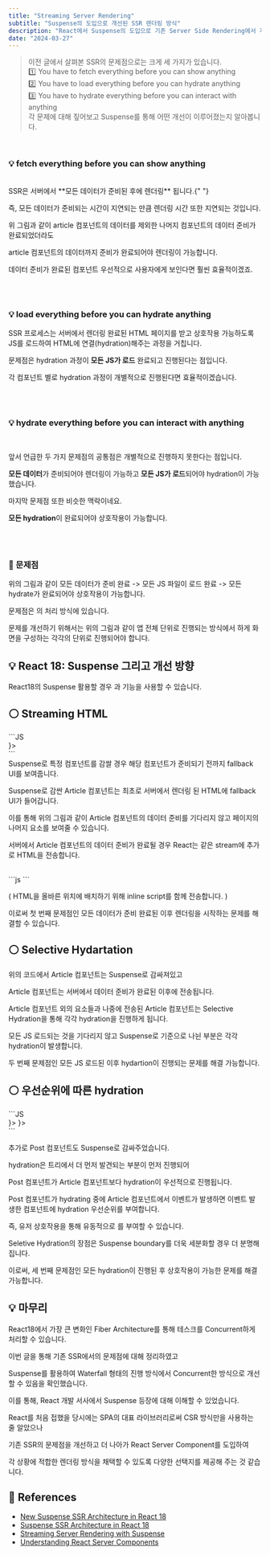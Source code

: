 ```yaml
---
title: "Streaming Server Rendering"
subtitle: "Suspense의 도입으로 개선된 SSR 렌더링 방식"
description: "React에서 Suspense의 도입으로 기존 Server Side Rendering에서 개선점에 대해 다룬 글입니다."
date: "2024-03-27"
---
```


> 이전 글에서 살펴본 SSR의 문제점으로는 크게 세 가지가 있습니다. <br />
> 1️⃣ You have to fetch everything before you can show anything <br />
> 2️⃣ You have to load everything before you can hydrate anything <br />
> 3️⃣ You have to hydrate everything before you can interact with anything <br />
> 각 문제에 대해 짚어보고 Suspense를 통해 어떤 개선이 이루어졌는지 알아봅니다. <br />

<br />

### 💡 fetch everything before you can show anything

<br />
SSR은 서버에서 **모든 데이터가 준비된 후에 렌더링** 됩니다.{" "}

즉, 모든 데이터가 준비되는 시간이 지연되는 만큼 렌더링 시간 또한 지연되는 것입니다.

<CustomImage
  src="https://github.com/jeongdopark/xeraph-blog/assets/72500346/b9ac574f-cd3e-484e-95d2-01cd7749dd93"
  width={600}
  height={400}
/>

위 그림과 같이 article 컴포넌트의 데이터를 제외한 나머지 컴포넌트의 데이터 준비가 완료되었더라도

article 컴포넌트의 데이터까지 준비가 완료되어야 렌더링이 가능합니다.

데이터 준비가 완료된 컴포넌트 우선적으로 사용자에게 보인다면 훨씬 효율적이겠죠.

<br />
<br />

### 💡 load everything before you can hydrate anything

<CustomImage
  src="https://github.com/jeongdopark/xeraph-blog/assets/72500346/203e5623-0a26-4273-ab42-e5cfad47967e"
  width={600}
  height={400}
/>

SSR 프로세스는 서버에서 렌더링 완료된 HTML 페이지를 받고 상호작용 가능하도록 JS를 로드하여 HTML에 연결(hydration)해주는 과정을 거칩니다.

문제점은 hydration 과정이 **모든 JS가 로드** 완료되고 진행된다는 점입니다.

각 컴포넌트 별로 hydration 과정이 개별적으로 진행된다면 효율적이겠습니다.

<br />
<br />

### 💡 hydrate everything before you can interact with anything

<br />

앞서 언급한 두 가지 문제점의 공통점은 개별적으로 진행하지 못한다는 점입니다.

**모든 데이터**가 준비되어야 렌더링이 가능하고 **모든 JS가 로드**되어야 hydration이 가능했습니다.

마지막 문제점 또한 비슷한 맥락이네요.

**모든 hydration**이 완료되어야 상호작용이 가능합니다.

<br />
<br />

### 🚨 문제점

<CustomImage
  src="https://github.com/jeongdopark/xeraph-blog/assets/72500346/f519b95c-7b27-482f-876c-ab8bf080a823"
  width={600}
  height={400}
/>

위의 그림과 같이 모든 데이터가 준비 완료 -> 모든 JS 파일이 로드 완료 -> 모든 hydrate가 완료되어야 상호작용이 가능합니다.

문제점은 <Highlight text="waterfall 형태" />의 처리 방식에 있습니다.

<CustomImage
  src="https://github.com/jeongdopark/xeraph-blog/assets/72500346/47bdb1b5-c8a6-4c25-b1ce-d918d3eaba14"
  width={600}
  height={400}
/>

문제를 개선하기 위해서는 위의 그림과 같이 앱 전체 단위로 진행되는 방식에서 <Highlight text="Concurrent"/>하게 화면을 구성하는 각각의 단위로 진행되어야 합니다.

## 💡 React 18: Suspense 그리고 개선 방향

React18의 Suspense 활용할 경우 <Highlight text="Streaming HTML"/>과 <Highlight text="Selective Hydartation"/> 기능을 사용할 수 있습니다.

## ⚪️ Streaming HTML

<CodeHeader text="Suspense 사용" />
```JS
<Layout>
  <Nav />
  <Side />
  <Post />
  <Suspense fallback={<Loading />}>
    <Article />
  </Suspense>
</Layout>
```
<br />
Suspense로 특정 컴포넌트를 감쌀 경우 해당 컴포넌트가 준비되기 전까지 fallback UI를 보여줍니다.

<CustomImage
  src="https://github.com/jeongdopark/xeraph-blog/assets/72500346/bd714411-5351-45d7-8aa4-7febc2a88413"
  width={600}
  height={400}
/>

Suspense로 감싼 Article 컴포넌트는 최초로 서버에서 렌더링 된 HTML에 fallback UI가 들어갑니다.

이를 통해 위의 그림과 같이 Article 컴포넌트의 데이터 준비를 기다리지 않고 페이지의 나머지 요소를 보여줄 수 있습니다.

서버에서 Article 컴포넌트의 데이터 준비가 완료될 경우 React는 같은 stream에 추가로 HTML을 전송합니다.

<br />

<CodeHeader text="HTML & inline script" />
```js
<div hidden id="articles">
  <p>First article</p>
  <p>Second article</p>
</div>
<script>
  // This implementation is slightly simplified document.getElementById('sections-spinner').replaceChildren(
  document.getElementById('articles') );
</script>
```

<br />

( HTML을 올바른 위치에 배치하기 위해 inline script를 함께 전송합니다. )

이로써 첫 번째 문제점인 모든 데이터가 준비 완료된 이후 렌더링을 시작하는 문제를 해결할 수 있습니다.

## ⚪️ Selective Hydartation

<CustomImage
  src="https://github.com/jeongdopark/xeraph-blog/assets/72500346/57bd958a-8d79-4000-8eab-3a6b822a8832"
  width={700}
  height={400}
/>

위의 코드에서 Article 컴포넌트는 Suspense로 감싸져있고

Article 컴포넌트는 서버에서 데이터 준비가 완료된 이후에 전송됩니다.

Article 컴포넌트 외의 요소들과 나중에 전송된 Article 컴포넌트는 Selective Hydration을 통해 각각 hydration을 진행하게 됩니다.

모든 JS 로드되는 것을 기다리지 않고 Suspense로 기준으로 나뉜 부분은 각각 hydration이 발생합니다.

두 번째 문제점인 모든 JS 로드된 이후 hydartion이 진행되는 문제를 해결 가능합니다.

## ⚪️ 우선순위에 따른 hydration

<CodeHeader text="Post & Article Suspense 사용" />
```JS
<Layout>
  <Nav />
  <Side />
  <Suspense fallback={<Loading />}>
    <Post />
  </Suspense>
  <Suspense fallback={<Loading />}>
    <Article />
  </Suspense>
</Layout>
```

<br />

추가로 Post 컴포넌트도 Suspense로 감싸주었습니다.

hydration은 트리에서 더 먼저 발견되는 부분이 먼저 진행되어

Post 컴포넌트가 Article 컴포넌트보다 hydration이 우선적으로 진행됩니다.

<CustomImage
  src="https://github.com/jeongdopark/xeraph-blog/assets/72500346/37d0c4ff-3ee9-4d37-a311-4eb84b660afe"
  width={700}
  height={400}
/>

Post 컴포넌트가 hydrating 중에 Article 컴포넌트에서 이벤트가 발생하면 이벤트 발생한 컴포넌트에 hydration 우선순위를 부여합니다.

즉, 유저 상호작용을 통해 유동적으로 <Highlight text="hydration 우선순위" />를 부여할 수 있습니다.

Seletive Hydration의 장점은 Suspense boundary를 더욱 세분화할 경우 더 분명해집니다.

이로써, 세 번째 문제점인 모든 hydration이 진행된 후 상호작용이 가능한 문제를 해결 가능합니다.

## 💡 마무리

React18에서 가장 큰 변화인 Fiber Architecture를 통해 테스크를 Concurrent하게 처리할 수 있습니다.

이번 글을 통해 기존 SSR에서의 문제점에 대해 정리하였고

Suspense를 활용하여 Waterfall 형태의 진행 방식에서 Concurrent한 방식으로 개선할 수 있음을 확인했습니다.

이를 통해, React 개발 서사에서 Suspense 등장에 대해 이해할 수 있었습니다.

React를 처음 접했을 당시에는 SPA의 대표 라이브러리로써 CSR 방식만을 사용하는 줄 알았으나

기존 SSR의 문제점을 개선하고 더 나아가 React Server Component를 도입하여

각 상황에 적합한 렌더링 방식을 채택할 수 있도록 다양한 선택지를 제공해 주는 것 같습니다.

## 🔦 References

- [New Suspense SSR Architecture in React 18](https://github.com/reactwg/react-18/discussions/37)
- [Suspense SSR Architecture in React 18](https://blog.mathpresso.com/suspense-ssr-architecture-in-react-18-ec75e80eb68d)
- [Streaming Server Rendering with Suspense](https://www.youtube.com/watch?v=Q98l5o1y3ao)
- [Understanding React Server Components](https://vercel.com/blog/understanding-react-server-components)
